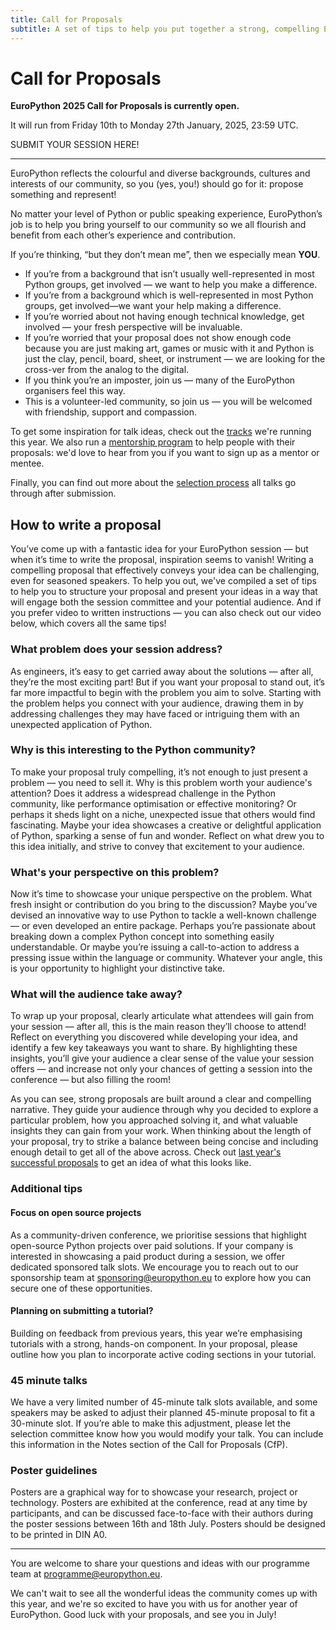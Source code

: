 ```yaml
---
title: Call for Proposals
subtitle: A set of tips to help you put together a strong, compelling EuroPython proposal.
---
```


# Call for Proposals

**EuroPython 2025 Call for Proposals is currently open.**

It will run from Friday 10th to Monday 27th January, 2025, 23:59 UTC.

<div class="text-center">
    <ButtonLink href="https://programme.europython.eu/europython-2025/">SUBMIT YOUR SESSION HERE!</ButtonLink>
</div>

-----

EuroPython reflects the colourful and diverse backgrounds, cultures and interests of our community, so you (yes, you!) should go for it: propose something and represent!

No matter your level of Python or public speaking experience, EuroPython’s job is to help you bring yourself to our community so we all flourish and benefit from each other’s experience and contribution.

If you’re thinking, “but they don’t mean me”, then we especially mean **YOU**.

* If you’re from a background that isn’t usually well-represented in most Python groups, get involved — we want to help you make a difference.
* If you’re from a background which is well-represented in most Python groups, get involved—we want your help making a difference.
* If you’re worried about not having enough technical knowledge, get involved — your fresh perspective will be invaluable.
* If you’re worried that your proposal does not show enough code because you are just making art, games or music with it and Python is just the clay, pencil, board, sheet, or instrument — we are looking for the cross-ver from the analog to the digital.
* If you think you’re an imposter, join us — many of the EuroPython organisers feel this way.
* This is a volunteer-led community, so join us — you will be welcomed with friendship, support and compassion.

To get some inspiration for talk ideas, check out the [tracks](https://ep2025.europython.eu/programme/tracks/) we're running this year. We also run a [mentorship program](https://ep2025.europython.eu/programme/mentorship/) to help people with their proposals: we'd love to hear from you if you want to sign up as a mentor or mentee.

Finally, you can find out more about the [selection process](https://ep2025.europython.eu/programme/selection/) all talks go through after submission.

## How to write a proposal

You’ve come up with a fantastic idea for your EuroPython session — but when it’s time to write the proposal, inspiration seems to vanish! Writing a compelling proposal that effectively conveys your idea can be challenging, even for seasoned speakers. To help you out, we've compiled a set of tips to help you to structure your proposal and present your ideas in a way that will engage both the session committee and your potential audience. And if you prefer video to written instructions — you can also check out our video below, which covers all the same tips!

<YouTube id="YYbqXEb2b7c"/>

### What problem does your session address?

As engineers, it’s easy to get carried away about the solutions — after all, they’re the most exciting part! But if you want your proposal to stand out, it’s far more impactful to begin with the problem you aim to solve. Starting with the problem helps you connect with your audience, drawing them in by addressing challenges they may have faced or intriguing them with an unexpected application of Python.

### Why is this interesting to the Python community?

To make your proposal truly compelling, it’s not enough to just present a problem — you need to sell it. Why is this problem worth your audience's attention? Does it address a widespread challenge in the Python community, like performance optimisation or effective monitoring? Or perhaps it sheds light on a niche, unexpected issue that others would find fascinating. Maybe your idea showcases a creative or delightful application of Python, sparking a sense of fun and wonder. Reflect on what drew you to this idea initially, and strive to convey that excitement to your audience.

### What's your perspective on this problem?

Now it’s time to showcase your unique perspective on the problem. What fresh insight or contribution do you bring to the discussion? Maybe you’ve devised an innovative way to use Python to tackle a well-known challenge — or even developed an entire package. Perhaps you’re passionate about breaking down a complex Python concept into something easily understandable. Or maybe you’re issuing a call-to-action to address a pressing issue within the language or community. Whatever your angle, this is your opportunity to highlight your distinctive take.

### What will the audience take away?

To wrap up your proposal, clearly articulate what attendees will gain from your session — after all, this is the main reason they’ll choose to attend! Reflect on everything you discovered while developing your idea, and identify a few key takeaways you want to share. By highlighting these insights, you’ll give your audience a clear sense of the value your session offers — and increase not only your chances of getting a session into the conference — but also filling the room!

As you can see, strong proposals are built around a clear and compelling narrative. They guide your audience through why you decided to explore a particular problem, how you approached solving it, and what valuable insights they can gain from your work. When thinking about the length of your proposal, try to strike a balance between being concise and including enough detail to get all of the above across. Check out [last year's successful proposals](https://ep2024.europython.eu/sessions) to get an idea of what this looks like.

### Additional tips

#### Focus on open source projects

As a community-driven conference, we prioritise sessions that highlight open-source Python projects over paid solutions. If your company is interested in showcasing a paid product during a session, we offer dedicated sponsored talk slots. We encourage you to reach out to our sponsorship team at sponsoring@europython.eu to explore how you can secure one of these opportunities.

#### Planning on submitting a tutorial?

Building on feedback from previous years, this year we’re emphasising tutorials with a strong, hands-on component. In your proposal, please outline how you plan to incorporate active coding sections in your tutorial.

### 45 minute talks

We have a very limited number of 45-minute talk slots available, and some speakers may be asked to adjust their planned 45-minute proposal to fit a 30-minute slot. If you’re able to make this adjustment, please let the selection committee know how you would modify your talk. You can include this information in the Notes section of the Call for Proposals (CfP).

### Poster guidelines

Posters are a graphical way for to showcase your research, project or technology. Posters are exhibited at the conference, read at any time by participants, and can be discussed face-to-face with their authors during the poster sessions between 16th and 18th July. Posters should be designed to be printed in DIN A0.

---

You are welcome to share your questions and ideas with our programme team at programme@europython.eu.

We can't wait to see all the wonderful ideas the community comes up with this year, and we're so excited to have you with us for another year of EuroPython. Good luck with your proposals, and see you in July!
